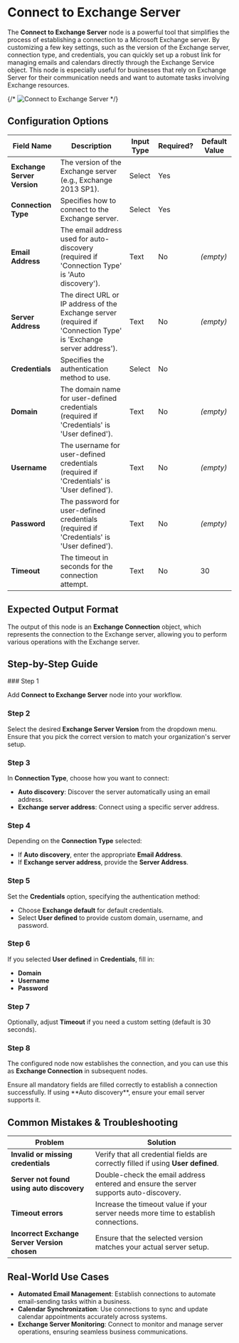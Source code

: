 
# Connect to Exchange Server

The **Connect to Exchange Server** node is a powerful tool that simplifies the process of establishing a connection to a Microsoft Exchange server. By customizing a few key settings, such as the version of the Exchange server, connection type, and credentials, you can quickly set up a robust link for managing emails and calendars directly through the Exchange Service object. This node is especially useful for businesses that rely on Exchange Server for their communication needs and want to automate tasks involving Exchange resources.

{/* ![Connect to Exchange Server](./connect-to-exchange-server.png) */}

## Configuration Options

| Field Name                  | Description                                                                                                       | Input Type | Required? | Default Value |
| --------------------------- | ----------------------------------------------------------------------------------------------------------------- | ---------- | --------- | ------------- |
| **Exchange Server Version** | The version of the Exchange server (e.g., Exchange 2013 SP1).                                                     | Select     | Yes       |               |
| **Connection Type**         | Specifies how to connect to the Exchange server.                                                                  | Select     | Yes       |               |
| **Email Address**           | The email address used for auto-discovery (required if 'Connection Type' is 'Auto discovery').                    | Text       | No        | _(empty)_     |
| **Server Address**          | The direct URL or IP address of the Exchange server (required if 'Connection Type' is 'Exchange server address'). | Text       | No        | _(empty)_     |
| **Credentials**             | Specifies the authentication method to use.                                                                       | Select     | No        |               |
| **Domain**                  | The domain name for user-defined credentials (required if 'Credentials' is 'User defined').                       | Text       | No        | _(empty)_     |
| **Username**                | The username for user-defined credentials (required if 'Credentials' is 'User defined').                          | Text       | No        | _(empty)_     |
| **Password**                | The password for user-defined credentials (required if 'Credentials' is 'User defined').                          | Text       | No        | _(empty)_     |
| **Timeout**                 | The timeout in seconds for the connection attempt.                                                                | Text       | No        | 30            |

## Expected Output Format

The output of this node is an **Exchange Connection** object, which represents the connection to the Exchange server, allowing you to perform various operations with the Exchange server.

## Step-by-Step Guide

<Steps>
### Step 1

Add **Connect to Exchange Server** node into your workflow.

### Step 2

Select the desired **Exchange Server Version** from the dropdown menu. Ensure that you pick the correct version to match your organization's server setup.

### Step 3

In **Connection Type**, choose how you want to connect:

- **Auto discovery**: Discover the server automatically using an email address.
- **Exchange server address**: Connect using a specific server address.

### Step 4

Depending on the **Connection Type** selected:

- If **Auto discovery**, enter the appropriate **Email Address**.
- If **Exchange server address**, provide the **Server Address**.

### Step 5

Set the **Credentials** option, specifying the authentication method:

- Choose **Exchange default** for default credentials.
- Select **User defined** to provide custom domain, username, and password.

### Step 6

If you selected **User defined** in **Credentials**, fill in:

- **Domain**
- **Username**
- **Password**

### Step 7

Optionally, adjust **Timeout** if you need a custom setting (default is 30 seconds).

### Step 8

The configured node now establishes the connection, and you can use this as **Exchange Connection** in subsequent nodes.

</Steps>

<Callout type="info" title="Note">
  Ensure all mandatory fields are filled correctly to establish a connection
  successfully. If using **Auto discovery**, ensure your email server supports
  it.
</Callout>

## Common Mistakes & Troubleshooting

| Problem                                      | Solution                                                                              |
| -------------------------------------------- | ------------------------------------------------------------------------------------- |
| **Invalid or missing credentials**           | Verify that all credential fields are correctly filled if using **User defined**.     |
| **Server not found using auto discovery**    | Double-check the email address entered and ensure the server supports auto-discovery. |
| **Timeout errors**                           | Increase the timeout value if your server needs more time to establish connections.   |
| **Incorrect Exchange Server Version chosen** | Ensure that the selected version matches your actual server setup.                    |

## Real-World Use Cases

- **Automated Email Management**: Establish connections to automate email-sending tasks within a business.
- **Calendar Synchronization**: Use connections to sync and update calendar appointments accurately across systems.
- **Exchange Server Monitoring**: Connect to monitor and manage server operations, ensuring seamless business communications.
